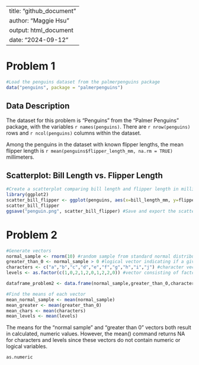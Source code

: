 
---
title: "github_document"
author: "Maggie Hsu"
output: html_document
date: "2024-09-12"
---

# Problem 1
```r
#Load the penguins dataset from the palmerpenguins package
data("penguins", package = "palmerpenguins")
```
## Data Description
The dataset for this problem is "Penguins" from the "Palmer Penguins" package, with the variables `r names(penguins) `. There are `r nrow(penguins)` rows and `r ncol(penguins)` columns within the dataset. 

Among the penguins in the dataset with known flipper lengths, the mean flipper length is `r mean(penguins$flipper_length_mm, na.rm = TRUE)` millimeters.

## Scatterplot: Bill Length vs. Flipper Length
```r
#Create a scatterplot comparing bill length and flipper length in millimeters.
library(ggplot2)
scatter_bill_flipper <- ggplot(penguins, aes(x=bill_length_mm, y=flipper_length_mm, color=species))+geom_point()
scatter_bill_flipper
ggsave("penguin.png", scatter_bill_flipper) #Save and export the scatterplot as a PNG
```

# Problem 2
```r
#Generate vectors
normal_sample <- rnorm(10) #random sample from standard normal distribution
greater_than_0 <- normal_sample > 0 #logical vector indicating if a given value in the sample is greater than 0
characters <- c("a","b","c","d","e","f","g","h","i","j") #character vector with length 10
levels <- as.factor(c(1,0,2,1,2,0,1,2,2,0)) #vector consisting of factors with length 10 and 3 levels

dataframe_problem2 <- data.frame(normal_sample,greater_than_0,characters,levels)

#Find the means of each vector
mean_normal_sample <- mean(normal_sample)
mean_greater <- mean(greater_than_0)
mean_chars <- mean(characters)
mean_levels <- mean(levels)
```
The means for the "normal sample" and "greater than 0" vectors both result in calculated, numeric values. However, the mean() command returns NA for characters and levels since these vectors do not contain numeric or logical variables.

```r
as.numeric
```